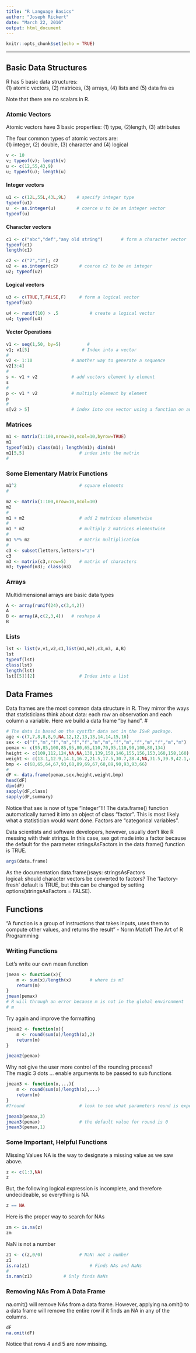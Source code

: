 ---
title: "R Language Basics"
author: "Joseph Rickert"
date: "March 22, 2016"
output: html_document
---

```{r setup, include=FALSE}
knitr::opts_chunk$set(echo = TRUE)
```

---
## Basic Data Structures
R has 5 basic data structures:     
(1) atomic vectors, (2) matrices, (3) arrays, (4) lists and (5) data fra es
  
Note that there are no scalars in R.

### Atomic Vectors
Atomic vectors have 3 basic properties:
(1) type, (2)length, (3) attributes

The four common types of atomic vectors are:   
(1) integer, (2) double, (3) character and (4) logical

```{r}
v <- 10 
v; typeof(v); length(v)
u <- c(12,55,43,9)
u; typeof(u); length(u)
```

#### Integer vectors   
```{r}
u1 <- c(12L,55L,43L,9L)    # specify integer type
typeof(u1)
u  <- as.integer(u)        # coerce u to be an integer vector
typeof(u)   
```
#### Character vectors
```{r}
c1 <- c("abc","def","any old string")       # form a character vector
typeof(c1)
length(c1)

c2 <- c("2","3"); c2
u2 <- as.integer(c2)        # coerce c2 to be an integer
u2; typeof(u2)
```   

#### Logical vectors    
```{r}
u3 <- c(TRUE,T,FALSE,F)     # form a logical vector
typeof(u3)

u4 <- runif(10) > .5		    # create a logical vector  
u4; typeof(u4)  
```

#### Vector Operations  
```{r}
v1 <- seq(1,50, by=5)          # 
v1; v1[5]                    # Index into a vector
#
v2 <- 1:10               # another way to generate a sequence
v2[3:4]
#
s <- v1 + v2             # add vectors element by element
s
#
p <- v1 * v2             # multiply element by element
p
#
s[v2 > 5]                # index into one vector using a function on another vector
```

### Matrices   
```{r}
m1 <- matrix(1:100,nrow=10,ncol=10,byrow=TRUE)  
m1  
typeof(m1); class(m1); length(m1); dim(m1)  
m1[5,5]  					# index into the matrix	  	
#
```
### Some Elementary Matrix Functions
```{r}
m1^2						# square elements
#

m2 <- matrix(1:100,nrow=10,ncol=10)
m2
#
m1 + m2						# add 2 matrices elementwise
#
m1 * m2						# multiply 2 matrices elementwise
#
m1 %*% m2					# matrix multiplication
#
c3 <- subset(letters,letters!="z")
c3
m3 <- matrix(c3,nrow=5)		# matrix of characters
m3; typeof(m3); class(m3)
```

### Arrays   
Multidimensional arrays are basic data types   
```{r}
A <- array(runif(24),c(3,4,2))
A
B <- array(A,c(2,3,4))   # reshape A
B
```  
### Lists
```{r}
lst <- list(v,v1,v2,c1,list(m1,m2),c3,m3, A,B)
lst
typeof(lst)
class(lst)
length(lst)
lst[[5]][2]  				# Index into a list
```

## Data Frames
Data frames are the most common data structure in R. They mirror the ways that statisticians think about data: each row an observation and each column a variable.
Here we build a data frame "by hand".
#  
```{r}
# The data is based on the cystfbr data set in the ISwR package.
age <-c(7,7,8,8,8,9,NA,12,12,13,13,14,14,15,16)
sex <- c("f","m","f","m","f","f","m","m","f","m","f","m","f","m","m")
pemax <- c(95,85,100,85,95,80,65,110,70,95,110,90,100,80,134)
height <- c(109,112,124,NA,NA,130,139,150,146,155,156,153,160,158,160)
weight <- c(13.1,12.9,14.1,16.2,21.5,17.5,30.7,28.4,NA,31.5,39.9,42.1,45.6,51.2,35.9)
bmp <- c(68,65,64,67,93,68,89,69,67,68,89,90,93,93,66)
#
dF <- data.frame(pemax,sex,height,weight,bmp)
head(dF) 
dim(dF)
sapply(dF,class)
sapply(dF,summary)

```   
Notice that sex is now of type "integer"!!! The data.frame() function automatically turned it into an object of class "factor". This is most likely what a statistician would want done. Factors are "categorical variables".

Data scientists and software developers, however, usually don't like R messing with their strings. In this case, sex got made into a factor because the default for the parameter stringsAsFactors in the data.frame() function is TRUE.

```{r}
args(data.frame)
```

As the documentation data.frame()says:
stringsAsFactors	
logical: should character vectors be converted to factors? The ‘factory-fresh’ default is TRUE, but this can be changed by setting options(stringsAsFactors = FALSE).

## Functions
"A function is a group of instructions that takes inputs, uses them to compute other values, and returns the result" - Norm Matloff The Art of R Programming

### Writing Functions  
Let's write our own mean function  
```{r}
jmean <- function(x){
	m <- sum(x)/length(x)		# where is m?
	return(m)
}
jmean(pemax)
# R will through an error because m is not in the global environment
# m 
```
Try again and improve the formatting
```{r}
jmean2 <- function(x){
	m <- round(sum(x)/length(x),2)
	return(m)
}

jmean2(pemax)
```
Why not give the user more control of the rounding process?   
The magic 3 dots ... enable arguments to be passed to sub functions  

```{r}
jmean3 <- function(x,...){
	m <- round(sum(x)/length(x),...)
	return(m)
}
#?round						# look to see what parameters round is expecting

jmean3(pemax,3)
jmean3(pemax)				# the default value for round is 0
jmean3(pemax,1)
```  

### Some Important,  Helpful Functions
Missing Values
NA is the way to designate a missing value as we saw above.
```{r}
z <- c(1:3,NA)				
z
```
But, the following logical expression is incomplete, and therefore undecideable, so everything is NA
```{r}
z == NA 
```
Here is the proper way to search for NAs 
```{r}
zm <- is.na(z)				
zm
```
NaN is not a number
```{r}
z1 <- c(z,0/0)				# NaN: not a number
z1
is.na(z1)					    # Finds NAs and NaNs
#
is.nan(z1)            # Only finds NaNs
```
### Removing NAs From A Data Frame
na.omit() will remove NAs from a data frame. However, applying na.omit() to a data frame will remove the entire row if it finds an NA in any of the columns.

```{r}	
dF
na.omit(dF)	
``` 
Notice that rows 4 and 5 are now missing. 


